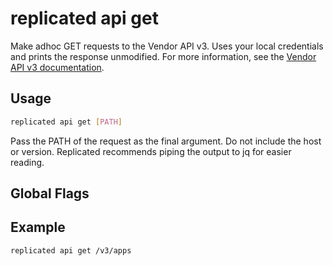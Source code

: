 
# replicated api get

Make adhoc GET requests to the Vendor API v3. Uses your local credentials and prints the response unmodified. For more information, see the [Vendor API v3 documentation](https://replicated-vendor-api.readme.io/reference/createapp).

## Usage

```bash
replicated api get [PATH]
```

Pass the PATH of the request as the final argument. Do not include the host or version. Replicated recommends piping the output to jq for easier reading.

## Global Flags

<GlobalFlags/>

## Example

```bash
replicated api get /v3/apps
```
